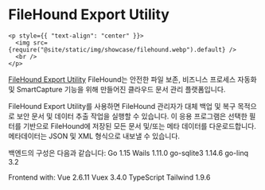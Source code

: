 # FileHound Export Utility

```mdx-code-block
<p style={{ "text-align": "center" }}>
  <img src={require("@site/static/img/showcase/filehound.webp").default} />
  <br />
</p>
```

[FileHound Export Utility](https://www.filehound.co.uk/) FileHound는 안전한 파일 보존, 비즈니스 프로세스 자동화 및 SmartCapture 기능을 위해 만들어진 클라우드 문서 관리 플랫폼입니다.

FileHound Export Utility를 사용하면 FileHound 관리자가 대체 백업 및 복구 목적으로 보안 문서 및 데이터 추출 작업을 실행할 수 있습니다. 이 응용 프로그램은 선택한 필터를 기반으로 FileHound에 저장된 모든 문서 및/또는 메타 데이터를 다운로드합니다. 메타데이터는 JSON 및 XML 형식으로 내보낼 수 있습니다.

백엔드의 구성은 다음과 같습니다: Go 1.15 Wails 1.11.0 go-sqlite3 1.14.6 go-linq 3.2

Frontend with: Vue 2.6.11 Vuex 3.4.0 TypeScript Tailwind 1.9.6
